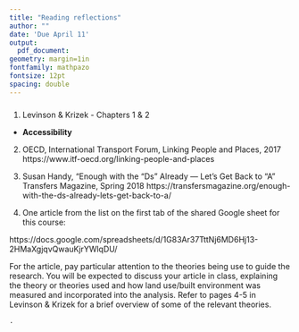 ```yaml
---
title: "Reading reflections"
author: ""
date: 'Due April 11'
output:
  pdf_document: 
geometry: margin=1in
fontfamily: mathpazo
fontsize: 12pt
spacing: double
---
```




### \textcolor[rgb]{0.7,0.7,0.7}{Week 2}



1. Levinson & Krizek - Chapters 1 & 2

 - **Accessibility** 
 
 
2. OECD, International Transport Forum, Linking People and Places, 2017 https://www.itf-oecd.org/linking-people-and-places

3. Susan Handy, "Enough with the “Ds” Already — Let’s Get Back to “A” Transfers Magazine, Spring 2018
https://transfersmagazine.org/enough-with-the-ds-already-lets-get-back-to-a/

4. One article from the list on the first tab of the shared Google sheet for this course:

https://docs.google.com/spreadsheets/d/1G83Ar37TttNj6MD6Hj13-2HMaXgjqvQwauKjrYWlqDU/

For the article, pay particular attention to the theories being use to guide the research. You will be expected to discuss your article in class, explaining the theory or theories used and how land use/built environment was measured and incorporated into the analysis. Refer to pages 4-5 in Levinson & Krizek for a brief overview of some of the relevant theories.

```r
.
```